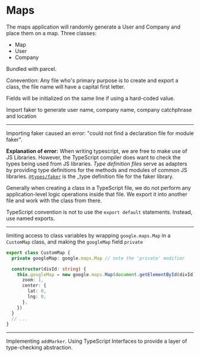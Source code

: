# Maps

The maps application will randomly generate a User and Company and place them on a map. Three classes:

- Map
- User
- Company

Bundled with parcel.

Conevention: Any file who's primary purpose is to create and export a class, the file name will have a capital first letter.

Fields will be initialized on the same line if using a hard-coded value.

Import faker to generate user name, company name, company catchphrase and location

---

Importing faker caused an error: "could not find a declaration file for module faker".

**Explanation of error:** When writing typescript, we are free to make use of JS Libraries. However, the TypeScript compiler does want to check the types being used from JS libraries. _Type definition files_ serve as adapters by providing type definitions for the methods and modules of common JS libraries. [`@types/faker`](https://www.npmjs.com/package/@types/faker) is the \_type definition file for the faker library.

Generally when creating a class in a TypeScript file, we do not perform any application-level logic operations inside that file. We export it into another file and work with the class from there.

TypeScript convention is not to use the `export default` statements. Instead, use named exports.

---

limiting access to class variables by wrapping `google.maps.Map` in a `CustomMap` class, and making the `googleMap` field `private`

```typescript
export class CustomMap {
  private googleMap: google.maps.Map // note the 'private' modifier

  constructor(divId: string) {
    this.googleMap = new google.maps.Map(document.getElementById(divId), {
      zoom: 1,
      center: {
        lat: 0,
        lng: 0,
      },
    })
  }
  // ...
}
```

---

Implementing `addMarker`. Using TypeScript Interfaces to provide a layer of type-checking abstraction.
